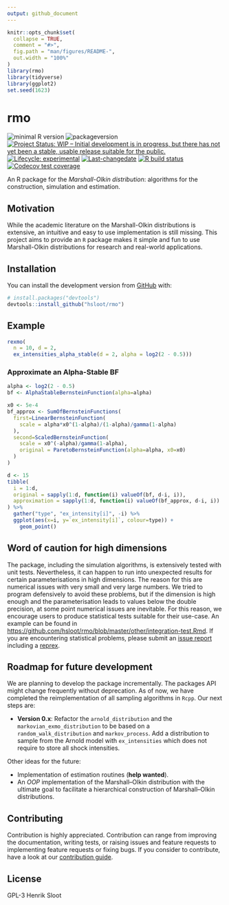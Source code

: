 ```yaml
---
output: github_document
---
```


<!-- README.md is generated from README.Rmd. Please edit that file -->

```r
knitr::opts_chunk$set(
  collapse = TRUE,
  comment = "#>",
  fig.path = "man/figures/README-",
  out.width = "100%"
)
library(rmo)
library(tidyverse)
library(ggplot2)
set.seed(1623)
```

# rmo

<!-- badges: start -->
![minimal R version](https://img.shields.io/badge/R%3E%3D-3.3.0-6666ff.svg)
![packageversion](https://img.shields.io/badge/Package%20version-`r unname(desc::desc_get("Version"))`-orange.svg?style=flat-square)
[![Project Status: WIP – Initial development is in progress, but there has not yet been a stable, usable release suitable for the public.](https://www.repostatus.org/badges/latest/wip.svg)](https://www.repostatus.org/#wip)
[![Lifecycle: experimental](https://img.shields.io/badge/lifecycle-experimental-orange.svg)](https://www.tidyverse.org/lifecycle/#experimental)
[![Last-changedate](https://img.shields.io/badge/last%20change-`r gsub('-','--', Sys.Date())`-yellowgreen.svg)](/commits/master)
[![R build status](https://github.com/hsloot/rmo/workflows/R-CMD-check/badge.svg)](https://github.com/hsloot/rmo/actions)
[![Codecov test coverage](https://codecov.io/gh/hsloot/rmo/branch/master/graph/badge.svg)](https://codecov.io/gh/hsloot/rmo?branch=master)
<!-- badges: end -->

An R package for the *Marshall-Olkin distribution*: algorithms for the construction, simulation and estimation.

## Motivation

While the academic literature on the Marshall-Olkin distributions is extensive,
an intuitive and easy to use implementation is still missing. This project aims
to provide an `R` package makes it simple and fun to use Marshall-Olkin
distributions for research and real-world applications.

## Installation

You can install the development version from [GitHub](https://github.com/) with:

```r
# install.packages("devtools")
devtools::install_github("hsloot/rmo")
```

## Example

```r
rexmo(
  n = 10, d = 2,
  ex_intensities_alpha_stable(d = 2, alpha = log2(2 - 0.5)))
```

### Approximate an Alpha-Stable BF

```r
alpha <- log2(2 - 0.5)
bf <- AlphaStableBernsteinFunction(alpha=alpha)

x0 <- 5e-4
bf_approx <- SumOfBernsteinFunctions(
  first=LinearBernsteinFunction(
    scale = alpha*x0^(1-alpha)/(1-alpha)/gamma(1-alpha)
  ),
  second=ScaledBernsteinFunction(
    scale = x0^(-alpha)/gamma(1-alpha),
    original = ParetoBernsteinFunction(alpha=alpha, x0=x0)
  )
)
```

```r
d <- 15
tibble(
  i = 1:d,
  original = sapply(1:d, function(i) valueOf(bf, d-i, i)),
  approximation = sapply(1:d, function(i) valueOf(bf_approx, d-i, i))
) %>%
  gather("type", "ex_intensity[i]", -i) %>%
  ggplot(aes(x=i, y=`ex_intensity[i]`, colour=type)) +
    geom_point()
```



## Word of caution for high dimensions

The package, including the simulation algorithms, is extensively tested with
unit tests. Nevertheless, it can happen to run into unexpected results for
certain parameterisations in high dimensions.
The reason for this  are numerical  issues
with very small and very large numbers. We tried to program defensively to avoid
these problems, but if the dimension is high enough and the parameterisation
leads to values below the double precision, at some point numerical issues are
inevitable.  For this reason, we encourage users to produce statistical tests
suitable for their use-case. An example can be found in
[https://github.com/hsloot/rmo/blob/master/other/integration-test.Rmd](https://github.com/hsloot/rmo/blob/master/other/integration-test.Rmd).
If you are encountering statistical problems, please submit an [issue report](https://github.com/hsloot/rmo/issues/new?assignees=&labels=bug&template=statistical_problem.md&title=%5BSTAT%5D)
including a [reprex](https://github.com/tidyverse/reprex).


## Roadmap for future development

We are planning to develop the package incrementally. The packages API might
change frequently without deprecation.
As of now, we have completed the reimplementation of all sampling algorithms in `Rcpp`. Our next steps are:

- __Version 0.x__: Refactor the `arnold_distribution` and the
  `markovian_exmo_distribution` to be based on a `random_walk_distribution`
  and `markov_process`. Add a distribution to sample from the Arnold model
  with `ex_intensities` which does not require to store all shock intensities.

Other ideas for the future:

- Implementation of estimation routines (__help wanted__).
- An *OOP* implementation of the Marshall–Olkin distribution with the ultimate
  goal to facilitate a hierarchical construction of Marshall–Olkin
  distributions.

## Contributing

Contribution is highly appreciated. Contribution can range from improving the
documentation, writing tests, or raising issues and feature requests to
implementing feature requests or fixing bugs. If you consider to contribute,
have a look at our [contribution guide](.github/CONTRIBUTING.md).



## License

GPL-3 Henrik Sloot
